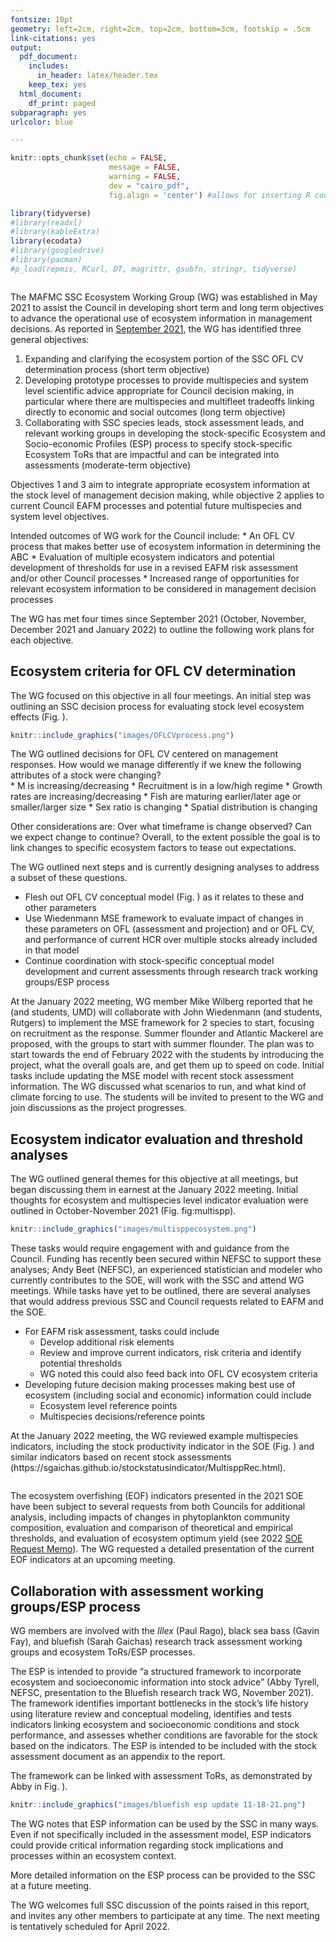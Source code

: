 ```yaml
---
fontsize: 10pt
geometry: left=2cm, right=2cm, top=2cm, bottom=3cm, footskip = .5cm
link-citations: yes
output:
  pdf_document:
    includes:
      in_header: latex/header.tex
    keep_tex: yes
  html_document:
    df_print: paged
subparagraph: yes
urlcolor: blue

---
```


```r
knitr::opts_chunk$set(echo = FALSE,
                      message = FALSE,
                      warning = FALSE,
                      dev = "cairo_pdf",
                      fig.align = 'center') #allows for inserting R code into captions

library(tidyverse)
#library(readxl)
#library(kableExtra)
library(ecodata)
#library(googledrive)
#library(pacman)
#p_load(repmis, RCurl, DT, magrittr, gsubfn, stringr, tidyverse)

```

```r
```

The MAFMC SSC Ecosystem Working Group (WG) was established in May  2021 to assist the Council in developing short term and long term objectives to advance the operational use of ecosystem information in management decisions. As reported in [September 2021](https://www.mafmc.org/s/b_Ecosystem-WG_Proposed-Tasks-August-2021.pdf), the WG has identified three general objectives: 

1.  Expanding and clarifying the ecosystem portion of the SSC OFL CV determination process (short term objective)
1.  Developing prototype processes to provide multispecies and system level scientific advice appropriate for Council decision making, in particular where there are multispecies and multifleet tradeoffs linking directly to economic and social outcomes (long term objective)
1.  Collaborating with SSC species leads, stock assessment leads, and relevant working groups in developing the stock-specific Ecosystem and Socio-economic Profiles (ESP) process to specify stock-specific Ecosystem ToRs that are impactful and can be integrated into assessments (moderate-term objective)

Objectives 1 and 3 aim to integrate appropriate ecosystem information at the stock level of management decision making, while objective 2 applies to current Council EAFM processes and potential future multispecies and system level objectives. 

Intended outcomes of WG work for the Council include:
*  An OFL CV process that makes better use of ecosystem information in determining the ABC
*  Evaluation of multiple ecosystem indicators and potential development of thresholds for use in a revised EAFM risk assessment and/or other Council processes
*  Increased range of opportunities for relevant ecosystem information to be considered in management decision processes

The WG has met four times since September 2021 (October, November, December 2021 and January 2022) to outline the following work plans for each objective.

## Ecosystem criteria for OFL CV determination

The WG focused on this objective in all four meetings. An initial step was outlining an SSC decision process for evaluating stock level ecosystem effects (Fig. \ref{fig:OFLCV}).

```r
knitr::include_graphics("images/OFLCVprocess.png")
```

The WG outlined decisions for OFL CV centered on management responses. How would we manage differently if we knew the following attributes of a stock were changing?  
*  M is increasing/decreasing
*  Recruitment is in a low/high regime
*  Growth rates are increasing/decreasing
*  Fish are maturing earlier/later age or smaller/larger size
*  Sex ratio is changing
*  Spatial distribution is changing

Other considerations are: Over what timeframe is change observed? Can we expect change to continue? Overall, to the extent possible the goal is to link changes to specific ecosystem factors to tease out expectations.

The WG outlined next steps and is currently designing analyses to address a subset of these questions. 

*  Flesh out OFL CV conceptual model (Fig. \ref{fig:OFLCV}) as it relates to these and other parameters
*  Use Wiedenmann MSE framework to evaluate impact of changes in these parameters on OFL (assessment and projection) and or OFL CV, and performance of current HCR over multiple stocks already included in that model
*  Continue coordination with stock-specific conceptual model development and current assessments through research track working groups/ESP process

At the January 2022 meeting, WG member Mike Wilberg reported that he (and students, UMD) will collaborate with John Wiedenmann (and students, Rutgers) to implement the MSE framework for 2 species to start, focusing on recruitment as the response. Summer flounder and Atlantic Mackerel are proposed, with the groups to start with summer flounder. The plan was to start towards the end of February 2022 with the students by introducing the project, what the overall goals are, and get them up to speed on code. Initial tasks include updating the MSE model with recent stock assessment information. The WG discussed what scenarios to run, and what kind of climate forcing to use. The students will be invited to present to the WG and join discussions as the project progresses.


## Ecosystem indicator evaluation and threshold analyses

The WG outlined general themes for this objective at all meetings, but began discussing them in earnest at the January 2022 meeting. Initial thoughts for ecosystem and multispecies level indicator evaluation were outlined in October-November 2021 (Fig. \ref{}fig:multispp).

```r
knitr::include_graphics("images/multisppecosystem.png")
```

These tasks would require engagement with and guidance from the Council. Funding has recently been secured within NEFSC to support these analyses; Andy Beet (NEFSC), an experienced statistician and modeler who currently contributes to the SOE, will work with the SSC and attend WG meetings. While tasks have yet to be outlined, there are several analyses that would address previous SSC and Council requests related to EAFM and the SOE.

*  For EAFM risk assessment, tasks could include
    +  Develop additional risk elements
    +  Review and improve current indicators, risk criteria and identify potential thresholds
    +  WG noted this could also feed back into OFL CV ecosystem criteria
*   Developing future decision making processes making best use of ecosystem (including social and economic) information could include
    +  Ecosystem level reference points
    +  Multispecies decisions/reference points

At the January 2022 meeting, the WG reviewed example multispecies indicators, including the stock productivity indicator in the SOE (Fig. \ref{fig:productivity-anomaly}) and similar indicators based on recent stock assessments (https://sgaichas.github.io/stockstatusindicator/MultisppRec.html). 

```r

```

The ecosystem overfishing (EOF) indicators presented in the 2021 SOE have been subject to several requests from both Councils for additional analysis, including impacts of changes in phytoplankton community composition, evaluation and comparison of theoretical and empirical thresholds, and evaluation of ecosystem optimum yield (see 2022 [SOE Request Memo](https://www.mafmc.org/s/b_SOE-Cover-letter-and-request-memo.pdf)). The WG requested a detailed presentation of the current EOF indicators at an upcoming meeting. 

## Collaboration with assessment working groups/ESP process

WG members are involved with the *Illex* (Paul Rago), black sea bass (Gavin Fay), and bluefish (Sarah Gaichas) research track assessment working groups and ecosystem ToRs/ESP processes. 

The ESP is intended to provide "a structured framework to incorporate ecosystem and socioeconomic information into stock advice" (Abby Tyrell, NEFSC, presentation to the Bluefish research track WG, November 2021). The framework identifies important bottlenecks in the stock's life history using literature review and conceptual modeling, identifies and tests indicators linking ecosystem and socioeconomic conditions and stock performance, and assesses whether conditions are favorable for the stock based on the indicators. The ESP is intended to be included with the stock assessment document as an appendix to the report.

The framework can be linked with assessment ToRs, as demonstrated by Abby in Fig. \ref{fig:ESPex}).

```r
knitr::include_graphics("images/bluefish esp update 11-18-21.png")

```

The WG notes that ESP information can be used by the SSC in many ways. Even if not specifically included in the assessment model, ESP indicators could provide critical information regarding stock implications and processes within an ecosystem context. 

More detailed information on the ESP process can be provided to the SSC at a future meeting. 

The WG welcomes full SSC discussion of the points raised in this report, and invites any other members to participate at any time. The next meeting is tentatively scheduled for April 2022.



